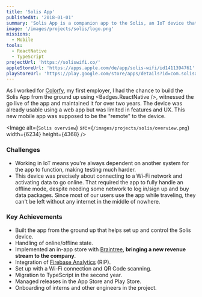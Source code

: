```yaml
---
title: 'Solis App'
publishedAt: '2018-01-01'
summary: 'Solis App is a companion app to the Solis, an IoT device that provides Wi-Fi while traveling.'
image: '/images/projects/solis/logo.png'
missions:
  - Mobile
tools:
  - ReactNative
  - TypeScript
projectUrl: 'https://soliswifi.co/'
appleStoreUrl: 'https://apps.apple.com/de/app/solis-wifi/id1411394761'
playStoreUrl: 'https://play.google.com/store/apps/details?id=com.solisapp.solis&hl=en&gl=US'
---
```


As I worked for [Colorfy](https://colorfy.me/), my first employer, I had the chance to build the Solis App from the ground up using <Badges.ReactNative />, witnessed the go live of the app and maintained it for over two years.
The device was already usable using a web app but was limited in features and UX. This new mobile app was supposed to be the "remote" to the device.

<Image
  alt={`Solis overview`}
  src={`/images/projects/solis/overview.png`}
  width={6234}
  height={4368}
/>

### Challenges

- Working in IoT means you're always dependent on another system for the app to function, making testing much harder.
- This device was precisely about connecting to a Wi-Fi network and activating data to go online. That required the app to fully handle an offline mode, despite needing some network to log in/sign up and buy data packages. Since most of our users use the app while traveling, they can't be left without any internet in the middle of nowhere.

### Key Achievements

- Built the app from the ground up that helps set up and control the Solis device.
- Handling of online/offline state.
- Implemented an in-app store with [Braintree](https://www.braintreepayments.com/de), **bringing a new revenue stream to the company**.
- Integration of [Firebase Analytics](https://firebase.google.com/docs/analytics) (RIP).
- Set up with a Wi-Fi connection and QR Code scanning.
- Migration to TypeScript in the second year.
- Managed releases in the App Store and Play Store.
- Onboarding of interns and other engineers in the project.
